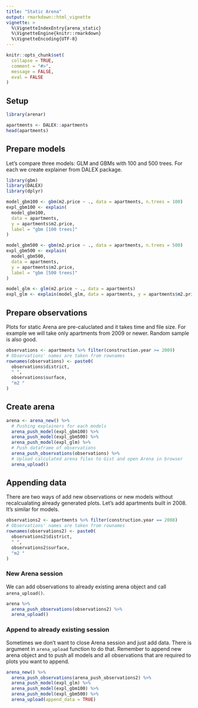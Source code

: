 ```yaml
---
title: "Static Arena"
output: rmarkdown::html_vignette
vignette: >
  %\VignetteIndexEntry{arena_static}
  %\VignetteEngine{knitr::rmarkdown}
  %\VignetteEncoding{UTF-8}
---
```


```r
knitr::opts_chunk$set(
  collapse = TRUE,
  comment = "#>",
  message = FALSE,
  eval = FALSE
)
```

## Setup
```r
library(arenar)

apartments <- DALEX::apartments
head(apartments)
```

## Prepare models
Let's compare three models: GLM and GBMs with 100 and 500 trees. For each we
create explainer from DALEX package.
```r
library(gbm)
library(DALEX)
library(dplyr)

model_gbm100 <- gbm(m2.price ~ ., data = apartments, n.trees = 100)
expl_gbm100 <- explain(
  model_gbm100,
  data = apartments,
  y = apartments$m2.price,
  label = "gbm [100 trees]"
)

model_gbm500 <- gbm(m2.price ~ ., data = apartments, n.trees = 500)
expl_gbm500 <- explain(
  model_gbm500,
  data = apartments,
  y = apartments$m2.price,
  label = "gbm [500 trees]"
)

model_glm <- glm(m2.price ~ ., data = apartments)
expl_glm <- explain(model_glm, data = apartments, y = apartments$m2.price)
```

## Prepare observations
Plots for static Arena are pre-caluclated and it takes time and file size. For
example we will take only apartments from 2009 or newer. Random
sample is also good.
```r
observations <- apartments %>% filter(construction.year >= 2009)
# Observations' names are taken from rownames
rownames(observations) <- paste0(
  observations$district,
  " ",
  observations$surface,
  "m2 "
)
```


## Create arena
```r
arena <- arena_new() %>%
  # Pushing explainers for each models
  arena_push_model(expl_gbm100) %>%
  arena_push_model(expl_gbm500) %>%
  arena_push_model(expl_glm) %>%
  # Push dataframe of observations
  arena_push_observations(observations) %>%
  # Upload calculated arena files to Gist and open Arena in browser
  arena_upload()
```

## Appending data
There are two ways of add new observations or new models without recalcualating
already generated plots. Let's add apartments built in 2008. It's similar for
models.
```r
observations2 <- apartments %>% filter(construction.year == 2008)
# Observations' names are taken from rownames
rownames(observations2) <- paste0(
  observations2$district,
  " ",
  observations2$surface,
  "m2 "
)
```

### New Arena session
We can add observations to already existing arena object and call
`arena_upload()`.
```r
arena %>%
  arena_push_observations(observations2) %>%
  arena_upload()
```

### Append to already existing session
Sometimes we don't want to close Arena session and just add data. There is
argument in `arena_upload` function to do that. Remember to append new arena
object and to push all models and all observations that are required to plots
you want to append.
```r
arena_new() %>%
  arena_push_observations(arena_push_observations2) %>%
  arena_push_model(expl_glm) %>%
  arena_push_model(expl_gbm100) %>%
  arena_push_model(expl_gbm500) %>%
  arena_upload(append_data = TRUE)
```
